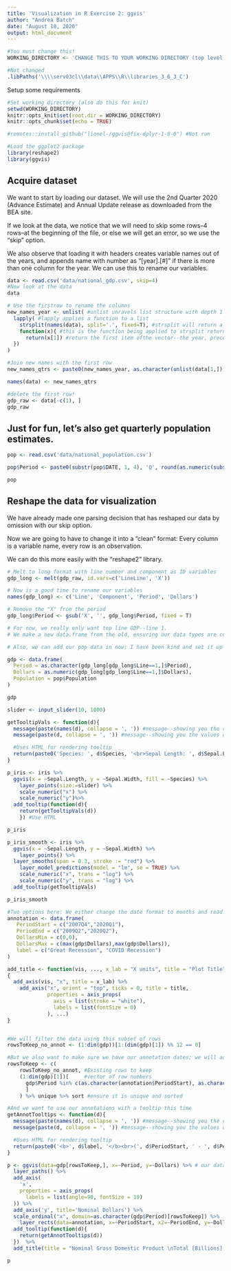 ```yaml
---
title: 'Visualization in R Exercise 2: ggvis'
author: "Andrea Batch"
date: "August 18, 2020"
output: html_document
---
```


```r

#You must change this!
WORKING_DIRECTORY <- 'CHANGE THIS TO YOUR WORKING DIRECTORY (top level folder where you cloned git repo)'

#Not changed
.libPaths('\\\\serv03cl\\data\\APPS\\R\\libraries_3_6_3_C')

```

Setup some requirements
```r
#Set working directory (also do this for knit)
setwd(WORKING_DIRECTORY)
knitr::opts_knit$set(root.dir = WORKING_DIRECTORY)
knitr::opts_chunk$set(echo = TRUE)

#remotes::install_github("lionel-/ggvis@fix-dplyr-1-0-0") #Not run

#Load the ggplot2 package
library(reshape2)
library(ggvis)
```


## Acquire dataset

We want to start by loading our dataset. We will use the 2nd Quarter 2020 (Advance Estimate) and Annual Update release as downloaded from the BEA site.

If we look at the data, we notice that we will need to skip some rows--4 rows--at the beginning of the file, or else we will get an error, so we use the "skip" option.

We also observe that loading it with headers creates variable names out of the years, and appends name with number as "[year].[#]" if there is more than one column for the year. We can use this to rename our variables.

```r
data <- read.csv('data/national_gdp.csv', skip=4)
#Now look at the data
data

# Use the firstrow to rename the columns
new_names_year <- unlist( #unlist unravels list structure with depth 1
  lapply( #lapply applies a function to a list
    strsplit(names(data), split='.', fixed=T), #strsplit will return a list of vectors split from input vector on "." 
    function(x){ #this is the function being applied to strsplit return list by lapply
      return(x[1]) #return the first item ofthe vector--the year, preceded by "X" (or "Line"/"X" for first 2 columns)
  })
)

#Join new names with the first row 
new_names_qtrs <- paste0(new_names_year, as.character(unlist(data[1,])))

names(data) <- new_names_qtrs

#delete the first row!
gdp_raw <- data[-c(1), ]
gdp_raw
```

## Just for fun, let's also get quarterly population estimates.
```r
pop <- read.csv('data/national_population.csv')

pop$Period <- paste0(substr(pop$DATE, 1, 4), 'Q', round(as.numeric(substr(pop$DATE, 6, 7))/3)+1)

pop

```

## Reshape the data for visualization

We have already made one parsing decision that has reshaped our data by omission with our skip option.

Now we are going to have to change it into a "clean" format: Every column is a variable name, every row is an observation.

We can do this more easily with the "reshape2" library.

```r
# Melt to long format with line number and component as ID variables
gdp_long <- melt(gdp_raw, id.vars=c('LineLine', 'X'))

# Now is a good time to rename our variables
names(gdp_long) <- c('Line', 'Component', 'Period', 'Dollars')

# Remove the "X" from the period
gdp_long$Period <- gsub('X', '', gdp_long$Period, fixed = T)

# For now, we really only want top line GDP--line 1.
# We make a new data.frame from the old, ensuring our data types are correct.

# Also, we can add our pop data in now; I have been kind and set it up so that the dates are the same, but usually you would want to use a join to make sure the dates match for each row.

gdp <- data.frame(
  Period = as.character(gdp_long[gdp_long$Line==1,]$Period), 
  Dollars = as.numeric(gdp_long[gdp_long$Line==1,]$Dollars),
  Population = pop$Population
)

gdp

```

```r
slider <- input_slider(10, 1000)

getTooltipVals <- function(d){
  message(paste(names(d), collapse = ', ')) #message--showing you the columns of d 
  message(paste(d, collapse = ', ')) #message--showing you the values of d 

  #Uses HTML for rendering tooltip
  return(paste0('Species: ', d$Species, '<br>Sepal Length: ', d$Sepal.Length, '<br>Sepal Width: ', d$Sepal.Width))
}

p_iris <- iris %>% 
  ggvis(x = ~Sepal.Length, y = ~Sepal.Width, fill = ~Species) %>%
	layer_points(size:=slider) %>% 
	scale_numeric("x") %>% 
	scale_numeric("y")%>% 
  add_tooltip(function(d){
    return(getTooltipVals(d))
    }) #Use HTML

p_iris
```

```r
p_iris_smooth <- iris %>% 
  ggvis(x = ~Sepal.Length, y = ~Sepal.Width) %>%
	layer_points() %>% 
  layer_smooths(span = 0.3, stroke := "red") %>%
	layer_model_predictions(model = "lm", se = TRUE) %>% 
	scale_numeric("x", trans = "log") %>% 
	scale_numeric("y", trans = "log") %>% 
  add_tooltip(getTooltipVals)

p_iris_smooth

```

```r

#Two options here: We either change the date format to months and read as.Date, or we use the dates as ordinal strings; the latter does not work as well with ggvis, but I will use it just to demonstrate why. 
annotation <- data.frame(
   PeriodStart = c("2007Q4","2020Q1"),
   PeriodEnd = c("2009Q2","2020Q2"),
   DollarsMin = c(0,0),
   DollarsMax = c(max(gdp$Dollars),max(gdp$Dollars)),
   label = c("Great Recession", "COVID Recession")
)

add_title <- function(vis, ..., x_lab = "X units", title = "Plot Title") 
{
  add_axis(vis, "x", title = x_lab) %>% 
    add_axis("x", orient = "top", ticks = 0, title = title,
             properties = axis_props(
               axis = list(stroke = "white"),
               labels = list(fontSize = 0)
             ), ...)
}


#We will filter the data using this subset of rows
rowsToKeep_no_annot <- (1:dim(gdp))[1:(dim(gdp)[1]) %% 12 == 0]

#But we also want to make sure we have our annotation dates; we will add the index for each, and then make sure we have a unique set of row numbers, and then sort.
rowsToKeep <- c(
    rowsToKeep_no_annot, #Existing rows to keep
    (1:dim(gdp)[1])[     #vector of row numbers
      gdp$Period %in% c(as.character(annotation$PeriodStart), as.character(annotation$PeriodEnd)) #check if period in our annotations table start and end dates
      ] 
    ) %>% unique %>% sort #ensure it is unique and sorted

#And we want to use our annotations with a tooltip this time
getAnnotTooltips <- function(d){
  message(paste(names(d), collapse = ', ')) #message--showing you the columns of d 
  message(paste(d, collapse = ', ')) #message--showing you the values of d 

  #Uses HTML for rendering tooltip
  return(paste0('<b>', d$label, '</b><br>(', d$PeriodStart, ' - ', d$PeriodEnd))
}

p <- ggvis(data=gdp[rowsToKeep,], x=~Period, y=~Dollars) %>% # our data and mapping layer
  layer_paths() %>%
  add_axis(
    'x', 
    properties = axis_props(
      labels = list(angle=90, fontSize = 10)
  )) %>%
  add_axis('y', title='Nominal Dollars') %>%
  scale_ordinal("x", domain=as.character(gdp$Period)[rowsToKeep]) %>%
    layer_rects(data=annotation, x=~PeriodStart, x2=~PeriodEnd, y=~DollarsMin, y2=~DollarsMax, fillOpacity:=0.5, fill:="orange", stroke:=NA, opacity:=~label) %>% #We include opacity as label just to keep our label var for tooltip
  add_tooltip(function(d){
    return(getAnnotTooltips(d))
  })  %>%
  add_title(title = "Nominal Gross Domestic Product \nTotal [Billions], Per Capita, and Projection")         #Add chart title, subtitle  

p

```